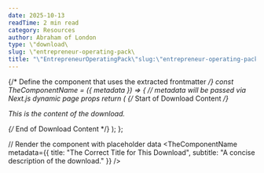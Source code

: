 ```yaml
---
date: 2025-10-13
readTime: 2 min read
category: Resources
author: Abraham of London
type: \"download\
slug: \"entrepreneur-operating-pack\
title: "\"EntrepreneurOperatingPack\"slug:\"entrepreneur-operating-pack\"type:\"template\"slug:\"entrepreneur-operating-pack\"type:\"Download\"title:\"EntrepreneurOperatingPack\"date:2025-10-13author:\"AbrahamofLondon\"readTime:2minreadcategory:\"Resources\""
---
```



{/* Define the component that uses the extracted frontmatter */}
const TheComponentName = ({ metadata }) => {
    // metadata will be passed via Next.js dynamic page props
    return (
        <BrandFrame title={metadata.title} subtitle={metadata.subtitle} pageSize="A4" >
            {/* Start of Download Content */}
            <p>This is the content of the download.</p>
            {/* End of Download Content */}
        </BrandFrame>
    );
};

// Render the component with placeholder data
<TheComponentName metadata={{ title: "The Correct Title for This Download", subtitle: "A concise description of the download." }} />
